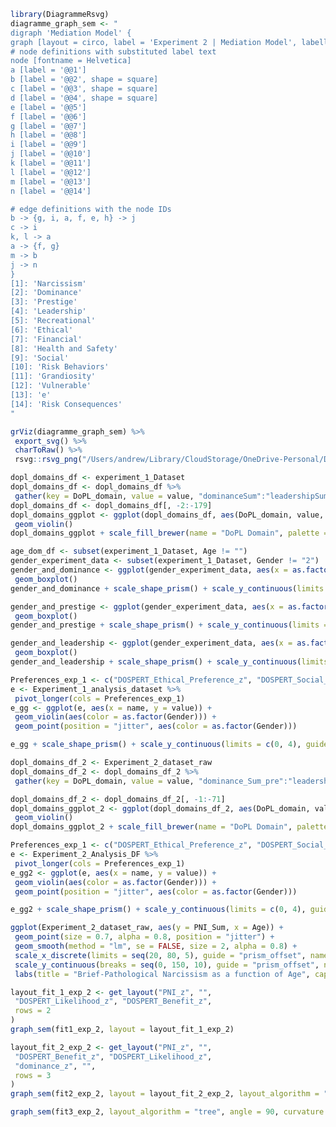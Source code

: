 ```r
library(DiagrammeRsvg)
diagramme_graph_sem <- "
digraph 'Mediation Model' {
graph [layout = circo, label = 'Experiment 2 | Mediation Model', labelloc = t]
# node definitions with substituted label text
node [fontname = Helvetica]
a [label = '@@1']
b [label = '@@2', shape = square]
c [label = '@@3', shape = square]
d [label = '@@4', shape = square]
e [label = '@@5']
f [label = '@@6']
g [label = '@@7']
h [label = '@@8']
i [label = '@@9']
j [label = '@@10']
k [label = '@@11']
l [label = '@@12']
m [label = '@@13']
n [label = '@@14']

# edge definitions with the node IDs
b -> {g, i, a, f, e, h} -> j
c -> i
k, l -> a
a -> {f, g}
m -> b
j -> n
}
[1]: 'Narcissism'
[2]: 'Dominance'
[3]: 'Prestige'
[4]: 'Leadership'
[5]: 'Recreational'
[6]: 'Ethical'
[7]: 'Financial'
[8]: 'Health and Safety'
[9]: 'Social'
[10]: 'Risk Behaviors'
[11]: 'Grandiosity'
[12]: 'Vulnerable'
[13]: 'e'
[14]: 'Risk Consequences'
"

grViz(diagramme_graph_sem) %>%
 export_svg() %>%
 charToRaw() %>%
 rsvg::rsvg_png("/Users/andrew/Library/CloudStorage/OneDrive-Personal/Documents/1_UoE/Research/PhD/Dissertation/Chapters/GraphsandTables/diagrammegraphsem.png")
```


```r
dopl_domains_df <- experiment_1_Dataset
dopl_domains_df <- dopl_domains_df %>%
 gather(key = DoPL_domain, value = value, "dominanceSum":"leadershipSum")
dopl_domains_df <- dopl_domains_df[, -2:-179]
dopl_domains_ggplot <- ggplot(dopl_domains_df, aes(DoPL_domain, value, fill = DoPL_domain)) +
 geom_violin()
dopl_domains_ggplot + scale_fill_brewer(name = "DoPL Domain", palette = "Dark2", labels = c("Dominance", "Leadership", "Prestige")) + scale_shape_prism() + scale_y_continuous(limits = c(0, 40), guide = "prism_minor") + scale_x_discrete(name = "DoPL Domain", guide = "prism_bracket", labels = c("Dominance", "Leadership", "Prestige")) + labs(title = "DoPL Domain Distributions", caption = "Experiment 1")
```
```r
age_dom_df <- subset(experiment_1_Dataset, Age != "")
gender_experiment_data <- subset(experiment_1_Dataset, Gender != "2")
gender_and_dominance <- ggplot(gender_experiment_data, aes(x = as.factor(Gender), y = dominanceSum, group = Gender, fill = as.factor(Gender))) +
 geom_boxplot()
gender_and_dominance + scale_shape_prism() + scale_y_continuous(limits = c(0, 30), guide = "prism_offset", name = "Dominance") + scale_x_discrete(labels = c("Men", "Women"), guide = "prism_bracket", name = "Gender") + labs(fill = "Gender") + scale_fill_manual(name = "Gender", labels = c("Men", "Women"), values = c("#A6CEE3", "#FF7F00")) + labs(title = "Dominance Distribution", caption = "Experiment 1")
```
```r
gender_and_prestige <- ggplot(gender_experiment_data, aes(x = as.factor(Gender), y = prestigeSum, group = Gender, fill = as.factor(Gender))) +
 geom_boxplot()
gender_and_prestige + scale_shape_prism() + scale_y_continuous(limits = c(0, 30), guide = "prism_offset", name = "Prestige") + scale_x_discrete(labels = c("Men", "Women"), guide = "prism_bracket", name = "Gender") + scale_fill_manual(name = "Gender", labels = c("Men", "Women"), values = c("#A6CEE3", "#FF7F00")) + labs(title = "Prestige Distribution", caption = "Experiment 1")
```
```r
gender_and_leadership <- ggplot(gender_experiment_data, aes(x = as.factor(Gender), y = leadershipSum, group = Gender, fill = as.factor(Gender))) +
 geom_boxplot()
gender_and_leadership + scale_shape_prism() + scale_y_continuous(limits = c(0, 30), guide = "prism_offset", name = "Leadership") + scale_x_discrete(labels = c("Men", "Women"), guide = "prism_bracket", name = "Gender") + scale_fill_manual(name = "Gender", labels = c("Men", "Women"), values = c("#A6CEE3", "#FF7F00")) + labs(title = "DoPL Domains Distributions", caption = "Experiment 1")
```
```r
Preferences_exp_1 <- c("DOSPERT_Ethical_Preference_z", "DOSPERT_Social_Preference_z", "DOSPERT_Financial_Preference_z", "DOSPERT_HS_Preference_z", "DOSPERT_Recreation_Preference_z")
e <- Experiment_1_analysis_dataset %>%
 pivot_longer(cols = Preferences_exp_1)
e_gg <- ggplot(e, aes(x = name, y = value)) +
 geom_violin(aes(color = as.factor(Gender))) +
 geom_point(position = "jitter", aes(color = as.factor(Gender)))

e_gg + scale_shape_prism() + scale_y_continuous(limits = c(0, 4), guide = "prism_offset", name = "DOSPERT Preference Value (scaled)") + scale_x_discrete(labels = c("Ethical \nPreference", "Social \nPreference", "Financial \nPreference", "Health\nand\nSafety \nPreference", "Recreational \nPreference"), guide = "prism_bracket", name = "Risk Taking Preference (DOSPERT)") + scale_color_discrete(name = "Gender", labels = c("Men", "Women")) + labs(title = "DOSPERT Preferences Distribution", caption = "Experiment 1")
```
```r
dopl_domains_df_2 <- Experiment_2_dataset_raw
dopl_domains_df_2 <- dopl_domains_df_2 %>%
 gather(key = DoPL_domain, value = value, "dominance_Sum_pre":"leadership_Sum_pre")

dopl_domains_df_2 <- dopl_domains_df_2[, -1:-71]
dopl_domains_ggplot_2 <- ggplot(dopl_domains_df_2, aes(DoPL_domain, value, fill = DoPL_domain)) +
 geom_violin()
dopl_domains_ggplot_2 + scale_fill_brewer(name = "DoPL Domain", palette = "Dark2", labels = c("Dominance", "Leadership", "Prestige")) + scale_shape_prism() + scale_y_continuous(limits = c(0, 40), guide = "prism_minor") + scale_x_discrete(name = "DoPL Domain", guide = "prism_bracket", labels = c("Dominance", "Leadership", "Prestige")) + labs(title = "DoPL Domain Distributions", caption = "Experiment 2")
```
```r
Preferences_exp_1 <- c("DOSPERT_Ethical_Preference_z", "DOSPERT_Social_Preference_z", "DOSPERT_Financial_Preference_z", "DOSPERT_HS_Preference_z", "DOSPERT_Recreation_Preference_z")
e <- Experiment_2_Analysis_DF %>%
 pivot_longer(cols = Preferences_exp_1)
e_gg2 <- ggplot(e, aes(x = name, y = value)) +
 geom_violin(aes(color = as.factor(Gender))) +
 geom_point(position = "jitter", aes(color = as.factor(Gender)))

e_gg2 + scale_shape_prism() + scale_y_continuous(limits = c(0, 4), guide = "prism_offset", name = "DOSPERT Preference Value (scaled)") + scale_x_discrete(labels = c("Ethical \nPreference", "Social \nPreference", "Financial \nPreference", "Health\nand\nSafety \nPreference", "Recreational \nPreference"), guide = "prism_bracket", name = "Risk Taking Preference (DOSPERT)") + scale_color_discrete(name = "Gender", labels = c("Men", "Women")) + labs(title = "DOSPERT Preferences Distribution", caption = "Experiment 2")
```
```r
ggplot(Experiment_2_dataset_raw, aes(y = PNI_Sum, x = Age)) +
 geom_point(size = 0.7, alpha = 0.8, position = "jitter") +
 geom_smooth(method = "lm", se = FALSE, size = 2, alpha = 0.8) +
 scale_x_discrete(limits = seq(20, 80, 5), guide = "prism_offset", name = "Age (in years)") +
 scale_y_continuous(breaks = seq(0, 150, 10), guide = "prism_offset", name = "Brief-Pathological Narcissism") +
 labs(title = "Brief-Pathological Narcissism as a function of Age", caption = "Experiment 2")
```
\newpage
\begin{landscape}
```r
corr_Experiment_1 <- readRDS("./Chapters/GraphsandTables/Chapter2/RDS_Files/Experiment_1_corr_subset.rds")
ggcorrplot(corr_Experiment_1, type = "lower", lab = TRUE, insig = "pch", show.diag = TRUE, sig.level = 0.05) +
 scale_x_discrete(labels = 1:17) +
 theme(axis.text.x = element_text(angle = 0, hjust = .5)) +
 labs(caption = "1 = DoPL, 2 = Dominance, 3 = Prestige, 4 = Leadership, 5 = UMS Sum, 6 = UMS Intimacy, 7 = UMS Affiliation, 8 = DOSPERT Risk Likelihood, 9 = DOSPERT Risk Perception, 10 = DOSPERT Risk Benefit, 11 = DOSPERT Ethical Preference, 12 = DOSPERT Financial Preference, 13 = DOSPERT Social Preference, 14 = DOSPERT Health/Safety Preference, 15 = DOSPERT Recreation Preference, 16 = DOSPERT General Risk Preference", title = "Correlation Plot | Experiment 1")
```
\newpage
```r
corr_1_exp_1 <- readRDS("./Chapters/GraphsandTables/Chapter2/RDS_Files/corr_Experiment_2.rds")
ggcorrplot(corr_1_exp_1, type = "lower", lab = TRUE, insig = "pch", show.diag = TRUE, sig.level = 0.05) +
 scale_x_discrete(labels = 1:17) +
 theme(axis.text.x = element_text(angle = 0, hjust = .5)) +
 labs(caption = "1 = General Risk Preference, 2 = General Expected Benefits, 3 = Risk Sum, 4 = Risk Benefit, 5 = Risk Perception, 6 = B-PNI, 7 = UMS Sum, 8 = UMS Intimacy, 9 = UMS Affiliation,
10 = Leadership, 11 = Prestige, 12 = Dominance, 13 = Social Preference, 14 = Recreational Preference, 15 = Health and Safety Preference, 16 = Financial Preference, 17 = Ethical Preference", title = "Correlation Plot | Experiment 2")
```
\newpage
```r
correlation_Experiment_1_subset <- read.csv("/Users/andrew/Library/CloudStorage/OneDrive-Personal/Documents/1_UoE/Research/PhD/Dissertation/CSV_Files/Experiment_1_corr_subset.csv")
correlation_Experiment_1_subset[is.na(correlation_Experiment_1_subset)] <- ""
apa_table(correlation_Experiment_1_subset, caption = "General Correlation Matrix | Experiment 2", col.names = c("Parameter", 1:16), note = " * denotes significance level. 1 = DOSPERT General Preference, 2 = DOSPERT Recreation Preference, 3 = DOSPERT Health/Safety Preference, 4 = DOSPERT Social Preference, 5 = DOSPERT Financial Preference, 6 = DOSPERT Ethical Preference, 7 = DOSPERT Risk Benefit, 8 = DOSPERT Risk Perception, 9 = DOSPERT Risk Likelihood, 10 = UMS Affiliation, 11 = UMS Intimacy, 12 = UMS, 13 = Leadership, 14 = Prestige, 15 = Dominance, 16 = DoPL", longtable = TRUE, landscape = TRUE, font_size = "tiny", placement = "t")
```
\newpage
```r
correlation_Experiment_1_full <- read.csv("/Users/andrew/Library/CloudStorage/OneDrive-Personal/Documents/1_UoE/Research/PhD/Dissertation/CSV_Files/Experiment_1_correlation_full.csv")
correlation_Experiment_1_full[is.na(correlation_Experiment_1_full)] <- ""
apa_table(correlation_Experiment_1_full, caption = "General Correlation Matrix | Experiment 2", col.names = c("Parameter", 1:31), note = " * denotes significance level. 1 = DOSPERT General Risk Preference, 2 = DOSPERT Recreation Preference, 3 = DOSPERT HS Preference, 4 = DOSPERT Social Preference, 5 = DOSPERT Financial Preference, 6 = DOSPERT Ethical Preference, 7 = DOSPERT Social Perception, 8 = DOSPERT Recreation Perception, 9 = DOSPERT HS Perception, 10 = DOSPERT Financial Perception, 11 = DOSPERT Ethical Perception, 12 = DOSPERT Social Benefit, 13 = DOSPERT Recreation Benefit, 14 = DOSPERT HS Benefit, 15 = DOSPERT Financial Benefit, 16 = DOSPERT Ethical Benefit, 17 = DOSPERT Social Likelihood, 18 = DOSPERT Recreation Likelihood, 19 = DOSPERT HS Likelihood, 20 = DOSPERT Financial Likelihood, 21 = DOSPERT Ethical Likelihood, 22 = DOSPERT Risk Benefit, 23 = DOSPERT Risk Perception, 24 = DOSPERT Risk Likelihood, 25 = UMS Affiliation, 26 = UMS Intimacy, 27 = UMS, 28 = Leadership, 29 = Prestige, 30 = Dominance, 31 = DoPL", longtable = TRUE, landscape = TRUE, font_size = "tiny", placement = "t")
```
\end{landscape}
\newpage
```r

layout_fit_1_exp_2 <- get_layout("PNI_z", "",
 "DOSPERT_Likelihood_z", "DOSPERT_Benefit_z",
 rows = 2
)
graph_sem(fit1_exp_2, layout = layout_fit_1_exp_2)
```
```r
layout_fit_2_exp_2 <- get_layout("PNI_z", "",
 "DOSPERT_Benefit_z", "DOSPERT_Likelihood_z",
 "dominance_z", "",
 rows = 3
)
graph_sem(fit2_exp_2, layout = layout_fit_2_exp_2, layout_algorithm = "layout_in_circle", curvature = 180)
```
```r

graph_sem(fit3_exp_2, layout_algorithm = "tree", angle = 90, curvature = 180)
```

\newpage